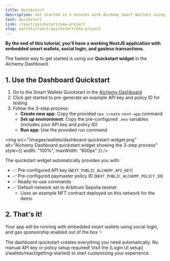 ```yaml
---
title: Quickstart
description: Get started in 5 minutes with Alchemy Smart Wallets using our NextJS template with embedded smart wallets and social login.
text: Quickstart
link: /react/quickstart/new-project
slug: wallets/react/quickstart/new-project
---
```


**By the end of this tutorial, you'll have a working NextJS application with embedded smart wallets, social login, and gasless transactions.**

The fastest way to get started is using our **Quickstart widget** in the Alchemy Dashboard.

## 1. Use the Dashboard Quickstart

1. Go to the Smart Wallets Quickstart in the [Alchemy Dashboard](https://dashboard.alchemy.com/services/smart-wallets/quickstart)
2. Click get started to pre-generate an example API key and policy ID for testing
3. Follow the 3-step process:
   - **Create new app**: Copy the provided `npx create-next-app` command
   - **Set up environment**: Copy the pre-configured `.env` variables (includes your API key and policy ID)
   - **Run app**: Use the provided run command

<img
  src="/images/wallets/dashboard-quickstart-widget.png"
  alt="Alchemy Dashboard quickstart widget showing the 3-step process"
  style={{ width: "100%", maxWidth: "800px" }}
/>

The quickstart widget automatically provides you with:

- ✅ Pre-configured API key (`NEXT_PUBLIC_ALCHEMY_API_KEY`)
- ✅ Pre-configured paymaster policy ID (`NEXT_PUBLIC_ALCHEMY_POLICY_ID`)
- ✅ Ready-to-use commands
- ✅ Default network set to Arbitrum Sepolia testnet
  - Uses an example NFT contract deployed on this network for the demo

## 2. That's it!

Your app will be running with embedded smart wallets using social login, and gas sponsorship enabled out of the box ✨

<Tip>
  The dashboard quickstart creates everything you need automatically. No manual
  API key or policy setup required! Visit the [Login UI
  setup](/wallets/react/getting-started) to start customizing your experience.
</Tip>
